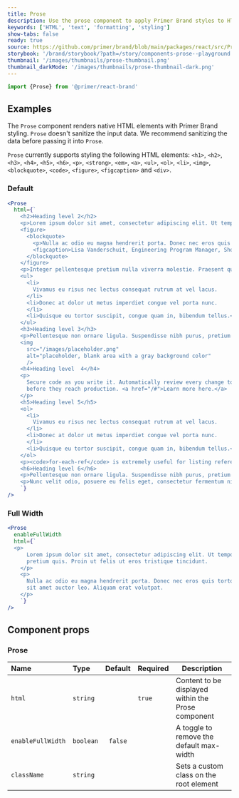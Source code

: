 ```yaml
---
title: Prose
description: Use the prose component to apply Primer Brand styles to HTML markup.
keywords: ['HTML', 'text', 'formatting', 'styling']
show-tabs: false
ready: true
source: https://github.com/primer/brand/blob/main/packages/react/src/Prose/Prose.tsx
storybook: '/brand/storybook/?path=/story/components-prose--playground'
thumbnail: '/images/thumbnails/prose-thumbnail.png'
thumbnail_darkMode: '/images/thumbnails/prose-thumbnail-dark.png'
---
```


```js
import {Prose} from '@primer/react-brand'
```

## Examples

<Note>

The `Prose` component renders native HTML elements with Primer Brand styling. `Prose` doesn't sanitize the input data. We recommend sanitizing the data before passing it into `Prose`.

`Prose` currently supports styling the following HTML elements: `<h1>`, `<h2>`, `<h3>`, `<h4>`, `<h5>`, `<h6>`, `<p>`, `<strong>`, `<em>`, `<a>`, `<ul>`, `<ol>`, `<li>`, `<img>`, `<blockquote>`, `<code>`, `<figure>`, `<figcaption>` and `<div>`.

</Note>

### Default

```jsx live
<Prose
  html={`
    <h2>Heading level 2</h2>
    <p>Lorem ipsum dolor sit amet, consectetur adipiscing elit. Ut tempor lectus ipsum, consectetur convallis diam pretium quis. Proin ut felis ut eros tristique tincidunt.</p>
    <figure>
      <blockquote>
        <p>Nulla ac odio eu magna hendrerit porta. Donec nec eros quis tortor tincidunt vulputate. Aenean id pharetra diam, sit amet auctor leo. Aliquam erat volutpat.</p>
        <figcaption>Lisa Vanderschuit, Engineering Program Manager, Shopify</figcaption>
      </blockquote>
    </figure>
    <p>Integer pellentesque pretium nulla viverra molestie. Praesent quis pretium sapien. Sed convallis eget lectus et pulvinar:</p>
    <ul>
      <li>
        Vivamus eu risus nec lectus consequat rutrum at vel lacus.
      </li>
      <li>Donec at dolor ut metus imperdiet congue vel porta nunc.
      </li>
      <li>Quisque eu tortor suscipit, congue quam in, bibendum tellus.</li>
    </ul>
    <h3>Heading level 3</h3>
    <p>Pellentesque non ornare ligula. Suspendisse nibh purus, pretium id tortor sit amet, tincidunt gravida augue. Ut malesuada, nisl vel dignissim mollis</p>
    <img
      src="/images/placeholder.png"
      alt="placeholder, blank area with a gray background color"
      />
    <h4>Heading level  4</h4>
    <p>
      Secure code as you write it. Automatically review every change to your codebase and identify vulnerabilities
      before they reach production. <a href="/#">Learn more here.</a>
    </p>
    <h5>Heading level 5</h5>
    <ol>
      <li>
        Vivamus eu risus nec lectus consequat rutrum at vel lacus.
      </li>
      <li>Donec at dolor ut metus imperdiet congue vel porta nunc.
      </li>
      <li>Quisque eu tortor suscipit, congue quam in, bibendum tellus.</li>
    </ol>
    <p><code>for-each-ref</code> is extremely useful for listing references, finding which references point at a given object (with <code>--points-at</code>), which references have been merged into a given branch (with <code>--merged</code>), or which references contain a given commit (with <code>--contains</code>).</p>
    <h6>Heading level 6</h6>
    <p>Pellentesque non ornare ligula. Suspendisse nibh purus, pretium id tortor sit amet, tincidunt gravida augue.</p>
    <p>Nunc velit odio, posuere eu felis eget, consectetur fermentum nisi. Aenean tempor odio id ornare ultrices. Quisque blandit condimentum tellus, semper efficitur sapien dapibus nec. </p>
    `}
/>
```

### Full Width

```jsx live
<Prose
  enableFullWidth
  html={`
  <p>
      Lorem ipsum dolor sit amet, consectetur adipiscing elit. Ut tempor lectus ipsum, consectetur convallis diam
      pretium quis. Proin ut felis ut eros tristique tincidunt.
    </p>
    <p>
      Nulla ac odio eu magna hendrerit porta. Donec nec eros quis tortor tincidunt vulputate. Aenean id pharetra diam,
      sit amet auctor leo. Aliquam erat volutpat.
    </p>
    `}
/>
```

## Component props

### Prose

| Name              | Type      | Default | Required | Description                                        |
| :---------------- | :-------- | :-----: | :------- | -------------------------------------------------- |
| `html`            | `string`  |         | `true`   | Content to be displayed within the Prose component |
| `enableFullWidth` | `boolean` | `false` |          | A toggle to remove the default max-width           |
| `className`       | `string`  |         |          | Sets a custom class on the root element            |
